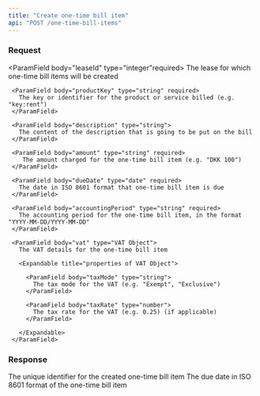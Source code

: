 ```yaml
---
title: "Create one-time bill item"
api: "POST /one-time-bill-items"
---
```


### Request

<ParamField body="leaseId" type="integer"required>
  The lease for which one-time bill items will be created
</ParamField>

<ParamField body="oneTimeBillItem" type="One-time Bill Item" required>

  <Expandable title="properties of Billing Cycle Object">

     <ParamField body="productKey" type="string" required>
       The key or identifier for the product or service billed (e.g. "key:rent")
     </ParamField>

     <ParamField body="description" type="string">
       The content of the description that is going to be put on the bill
     </ParamField>

     <ParamField body="amount" type="string" required>
        The amount charged for the one-time bill item (e.g. "DKK 100")
     </ParamField>

     <ParamField body="dueDate" type="date" required>
       The date in ISO 8601 format that one-time bill item is due
     </ParamField>

     <ParamField body="accountingPeriod" type="string" required>
       The accounting period for the one-time bill item, in the format "YYYY-MM-DD/YYYY-MM-DD"
     </ParamField>

     <ParamField body="vat" type="VAT Object">
       The VAT details for the one-time bill item

       <Expandable title="properties of VAT Object">

         <ParamField body="taxMode" type="string">
           The tax mode for the VAT (e.g. "Exempt", "Exclusive")
         </ParamField>

         <ParamField body="taxRate" type="number">
           The tax rate for the VAT (e.g. 0.25) (if applicable)
         </ParamField>

       </Expandable>
     </ParamField>

  </Expandable>
</ParamField>

### Response

<ResponseField name="oneTimeBillItemId" type="string">
  The unique identifier for the created one-time bill item
</ResponseField>

<ResponseField name="dueDate" type="date">
  The due date in ISO 8601 format of the one-time bill item
</ResponseField>